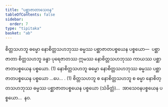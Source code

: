 ```yaml
---
title: "ပစ္ဆာဇာတာသေဝန"
tableOfContents: false
sidebar:
  order: 7
type: "tipitaka"
basket: "ab"
---
```



<DynamicBreadcrumb />

<Division number="262">

<Paragraph number="2961">
စိတ္တသဟဘူ ဓမ္မော နောစိတ္တသဟဘုဿ ဓမ္မဿ ပစ္ဆာဇာတပစ္စယေန ပစ္စယော—  ပစ္ဆာဇာတာ စိတ္တသဟဘူ ခန္ဓာ ပုရေဇာတဿ ဣမဿ နောစိတ္တသဟဘုဿ ကာယဿ ပစ္ဆာဇာတပစ္စယေန ပစ္စယော. (1)
</Paragraph>

<Paragraph number="2962">
နောစိတ္တသဟဘူ ဓမ္မော နောစိတ္တသဟဘုဿ ဓမ္မဿ ပစ္ဆာဇာတပစ္စယေန ပစ္စယော …ပေ… . (1)
</Paragraph>

<Paragraph number="2963">
စိတ္တသဟဘူ စ နောစိတ္တသဟဘူ စ ဓမ္မာ နောစိတ္တသဟဘုဿ ဓမ္မဿ ပစ္ဆာဇာတပစ္စယေန ပစ္စယော (သံခိတ္တံ)…  အာသေဝနပစ္စယေန ပစ္စယော…  နဝ.
</Paragraph>
</Division>